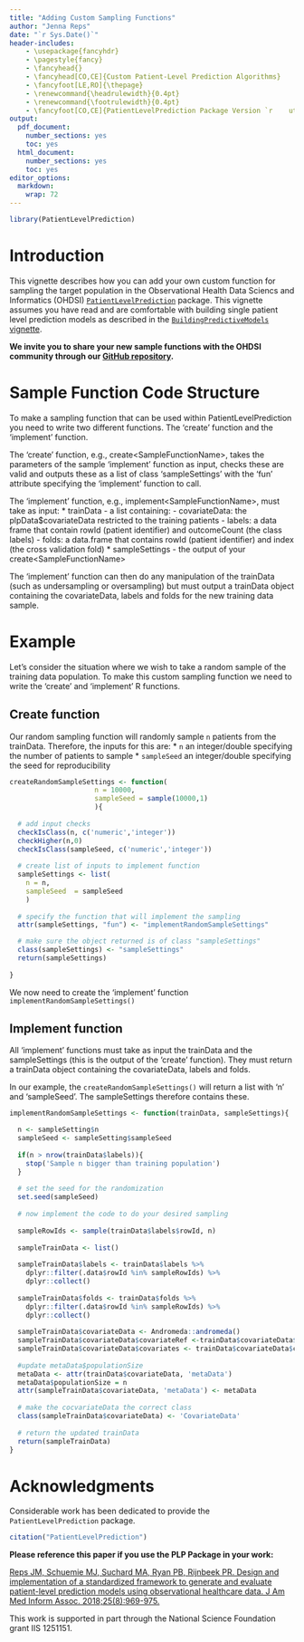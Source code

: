 ```yaml
---
title: "Adding Custom Sampling Functions"
author: "Jenna Reps"
date: "`r Sys.Date()`"
header-includes:
    - \usepackage{fancyhdr}
    - \pagestyle{fancy}
    - \fancyhead{}
    - \fancyhead[CO,CE]{Custom Patient-Level Prediction Algorithms}
    - \fancyfoot[LE,RO]{\thepage}
    - \renewcommand{\headrulewidth}{0.4pt}
    - \renewcommand{\footrulewidth}{0.4pt}
    - \fancyfoot[CO,CE]{PatientLevelPrediction Package Version `r    utils::packageVersion("PatientLevelPrediction")`}
output:
  pdf_document:
    number_sections: yes
    toc: yes
  html_document:
    number_sections: yes
    toc: yes
editor_options: 
  markdown: 
    wrap: 72
---
```


```{=html}
<!--
%\VignetteEngine{knitr::knitr}
%\VignetteIndexEntry{Adding Custom Sampling}
-->
```
```r
library(PatientLevelPrediction)
```

# Introduction

This vignette describes how you can add your own custom function for
sampling the target population in the Observational Health Data Sciencs
and Informatics (OHDSI)
[`PatientLevelPrediction`](http://github.com/OHDSI/PatientLevelPrediction)
package. This vignette assumes you have read and are comfortable with
building single patient level prediction models as described in the
[`BuildingPredictiveModels`
vignette](https://github.com/OHDSI/PatientLevelPrediction/blob/master/inst/doc/BuildingPredictiveModels.pdf).

**We invite you to share your new sample functions with the OHDSI
community through our [GitHub
repository](http://github.com/OHDSI/PatientLevelPrediction).**

# Sample Function Code Structure

To make a sampling function that can be used within
PatientLevelPrediction you need to write two different functions. The
'create' function and the 'implement' function.

The 'create' function, e.g., create\<SampleFunctionName\>, takes the
parameters of the sample 'implement' function as input, checks these are
valid and outputs these as a list of class 'sampleSettings' with the
'fun' attribute specifying the 'implement' function to call.

The 'implement' function, e.g., implement\<SampleFunctionName\>, must
take as input: \* trainData - a list containing: - covariateData: the
plpData\$covariateData restricted to the training patients - labels: a
data frame that contain rowId (patient identifier) and outcomeCount (the
class labels) - folds: a data.frame that contains rowId (patient
identifier) and index (the cross validation fold) \* sampleSettings -
the output of your create\<SampleFunctionName\>

The 'implement' function can then do any manipulation of the trainData
(such as undersampling or oversampling) but must output a trainData
object containing the covariateData, labels and folds for the new
training data sample.

# Example

Let's consider the situation where we wish to take a random sample of
the training data population. To make this custom sampling function we
need to write the 'create' and 'implement' R functions.

## Create function

Our random sampling function will randomly sample `n` patients from the
trainData. Therefore, the inputs for this are: \* `n` an integer/double
specifying the number of patients to sample \* `sampleSeed` an
integer/double specifying the seed for reproducibility

```r
createRandomSampleSettings <- function(
                     n = 10000,
                     sampleSeed = sample(10000,1)
                     ){
  
  # add input checks
  checkIsClass(n, c('numeric','integer'))
  checkHigher(n,0)
  checkIsClass(sampleSeed, c('numeric','integer'))
  
  # create list of inputs to implement function
  sampleSettings <- list(
    n = n,
    sampleSeed  = sampleSeed 
    )
  
  # specify the function that will implement the sampling
  attr(sampleSettings, "fun") <- "implementRandomSampleSettings"

  # make sure the object returned is of class "sampleSettings"
  class(sampleSettings) <- "sampleSettings"
  return(sampleSettings)
  
}
```

We now need to create the 'implement' function
`implementRandomSampleSettings()`

## Implement function

All 'implement' functions must take as input the trainData and the
sampleSettings (this is the output of the 'create' function). They must
return a trainData object containing the covariateData, labels and
folds.

In our example, the `createRandomSampleSettings()` will return a list
with 'n' and 'sampleSeed'. The sampleSettings therefore contains these.

```r
implementRandomSampleSettings <- function(trainData, sampleSettings){

  n <- sampleSetting$n
  sampleSeed <- sampleSetting$sampleSeed
  
  if(n > nrow(trainData$labels)){
    stop('Sample n bigger than training population')
  }
  
  # set the seed for the randomization
  set.seed(sampleSeed)
  
  # now implement the code to do your desired sampling
  
  sampleRowIds <- sample(trainData$labels$rowId, n)
  
  sampleTrainData <- list()
  
  sampleTrainData$labels <- trainData$labels %>% 
    dplyr::filter(.data$rowId %in% sampleRowIds) %>% 
    dplyr::collect()
  
  sampleTrainData$folds <- trainData$folds %>% 
    dplyr::filter(.data$rowId %in% sampleRowIds) %>% 
    dplyr::collect()
  
  sampleTrainData$covariateData <- Andromeda::andromeda()
  sampleTrainData$covariateData$covariateRef <-trainData$covariateData$covariateRef
  sampleTrainData$covariateData$covariates <- trainData$covariateData$covariates %>% dplyr::filter(.data$rowId %in% sampleRowIds)
  
  #update metaData$populationSize 
  metaData <- attr(trainData$covariateData, 'metaData')
  metaData$populationSize = n
  attr(sampleTrainData$covariateData, 'metaData') <- metaData
  
  # make the cocvariateData the correct class
  class(sampleTrainData$covariateData) <- 'CovariateData'
  
  # return the updated trainData
  return(sampleTrainData)
}

```

# Acknowledgments

Considerable work has been dedicated to provide the
`PatientLevelPrediction` package.

```r
citation("PatientLevelPrediction")
```

**Please reference this paper if you use the PLP Package in your work:**

[Reps JM, Schuemie MJ, Suchard MA, Ryan PB, Rijnbeek PR. Design and
implementation of a standardized framework to generate and evaluate
patient-level prediction models using observational healthcare data. J
Am Med Inform Assoc.
2018;25(8):969-975.](http://dx.doi.org/10.1093/jamia/ocy032)

This work is supported in part through the National Science Foundation
grant IIS 1251151.
